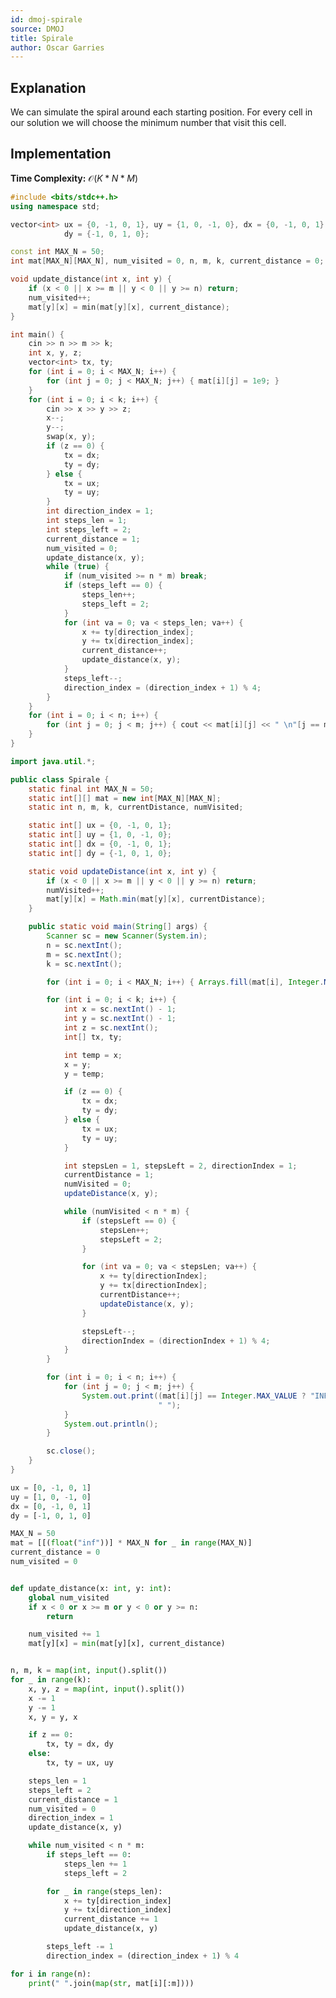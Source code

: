 ```yaml
---
id: dmoj-spirale
source: DMOJ
title: Spirale
author: Oscar Garries
---
```


## Explanation

We can simulate the spiral around each starting position. For every cell in our solution
we will choose the minimum number that visit this cell.

## Implementation

**Time Complexity:** $\mathcal{O}(K*N*M)$

<LanguageSection>
<CPPSection>

```cpp
#include <bits/stdc++.h>
using namespace std;

vector<int> ux = {0, -1, 0, 1}, uy = {1, 0, -1, 0}, dx = {0, -1, 0, 1},
            dy = {-1, 0, 1, 0};

const int MAX_N = 50;
int mat[MAX_N][MAX_N], num_visited = 0, n, m, k, current_distance = 0;

void update_distance(int x, int y) {
	if (x < 0 || x >= m || y < 0 || y >= n) return;
	num_visited++;
	mat[y][x] = min(mat[y][x], current_distance);
}

int main() {
	cin >> n >> m >> k;
	int x, y, z;
	vector<int> tx, ty;
	for (int i = 0; i < MAX_N; i++) {
		for (int j = 0; j < MAX_N; j++) { mat[i][j] = 1e9; }
	}
	for (int i = 0; i < k; i++) {
		cin >> x >> y >> z;
		x--;
		y--;
		swap(x, y);
		if (z == 0) {
			tx = dx;
			ty = dy;
		} else {
			tx = ux;
			ty = uy;
		}
		int direction_index = 1;
		int steps_len = 1;
		int steps_left = 2;
		current_distance = 1;
		num_visited = 0;
		update_distance(x, y);
		while (true) {
			if (num_visited >= n * m) break;
			if (steps_left == 0) {
				steps_len++;
				steps_left = 2;
			}
			for (int va = 0; va < steps_len; va++) {
				x += ty[direction_index];
				y += tx[direction_index];
				current_distance++;
				update_distance(x, y);
			}
			steps_left--;
			direction_index = (direction_index + 1) % 4;
		}
	}
	for (int i = 0; i < n; i++) {
		for (int j = 0; j < m; j++) { cout << mat[i][j] << " \n"[j == m - 1]; }
	}
}
```

</CPPSection>
<JavaSection>

```java
import java.util.*;

public class Spirale {
	static final int MAX_N = 50;
	static int[][] mat = new int[MAX_N][MAX_N];
	static int n, m, k, currentDistance, numVisited;

	static int[] ux = {0, -1, 0, 1};
	static int[] uy = {1, 0, -1, 0};
	static int[] dx = {0, -1, 0, 1};
	static int[] dy = {-1, 0, 1, 0};

	static void updateDistance(int x, int y) {
		if (x < 0 || x >= m || y < 0 || y >= n) return;
		numVisited++;
		mat[y][x] = Math.min(mat[y][x], currentDistance);
	}

	public static void main(String[] args) {
		Scanner sc = new Scanner(System.in);
		n = sc.nextInt();
		m = sc.nextInt();
		k = sc.nextInt();

		for (int i = 0; i < MAX_N; i++) { Arrays.fill(mat[i], Integer.MAX_VALUE); }

		for (int i = 0; i < k; i++) {
			int x = sc.nextInt() - 1;
			int y = sc.nextInt() - 1;
			int z = sc.nextInt();
			int[] tx, ty;

			int temp = x;
			x = y;
			y = temp;

			if (z == 0) {
				tx = dx;
				ty = dy;
			} else {
				tx = ux;
				ty = uy;
			}

			int stepsLen = 1, stepsLeft = 2, directionIndex = 1;
			currentDistance = 1;
			numVisited = 0;
			updateDistance(x, y);

			while (numVisited < n * m) {
				if (stepsLeft == 0) {
					stepsLen++;
					stepsLeft = 2;
				}

				for (int va = 0; va < stepsLen; va++) {
					x += ty[directionIndex];
					y += tx[directionIndex];
					currentDistance++;
					updateDistance(x, y);
				}

				stepsLeft--;
				directionIndex = (directionIndex + 1) % 4;
			}
		}

		for (int i = 0; i < n; i++) {
			for (int j = 0; j < m; j++) {
				System.out.print((mat[i][j] == Integer.MAX_VALUE ? "INF" : mat[i][j]) +
				                 " ");
			}
			System.out.println();
		}

		sc.close();
	}
}
```

</JavaSection>
<PySection>

```py
ux = [0, -1, 0, 1]
uy = [1, 0, -1, 0]
dx = [0, -1, 0, 1]
dy = [-1, 0, 1, 0]

MAX_N = 50
mat = [[(float("inf"))] * MAX_N for _ in range(MAX_N)]
current_distance = 0
num_visited = 0


def update_distance(x: int, y: int):
	global num_visited
	if x < 0 or x >= m or y < 0 or y >= n:
		return

	num_visited += 1
	mat[y][x] = min(mat[y][x], current_distance)


n, m, k = map(int, input().split())
for _ in range(k):
	x, y, z = map(int, input().split())
	x -= 1
	y -= 1
	x, y = y, x

	if z == 0:
		tx, ty = dx, dy
	else:
		tx, ty = ux, uy

	steps_len = 1
	steps_left = 2
	current_distance = 1
	num_visited = 0
	direction_index = 1
	update_distance(x, y)

	while num_visited < n * m:
		if steps_left == 0:
			steps_len += 1
			steps_left = 2

		for _ in range(steps_len):
			x += ty[direction_index]
			y += tx[direction_index]
			current_distance += 1
			update_distance(x, y)

		steps_left -= 1
		direction_index = (direction_index + 1) % 4

for i in range(n):
	print(" ".join(map(str, mat[i][:m])))
```

</PySection>
</LanguageSection>
